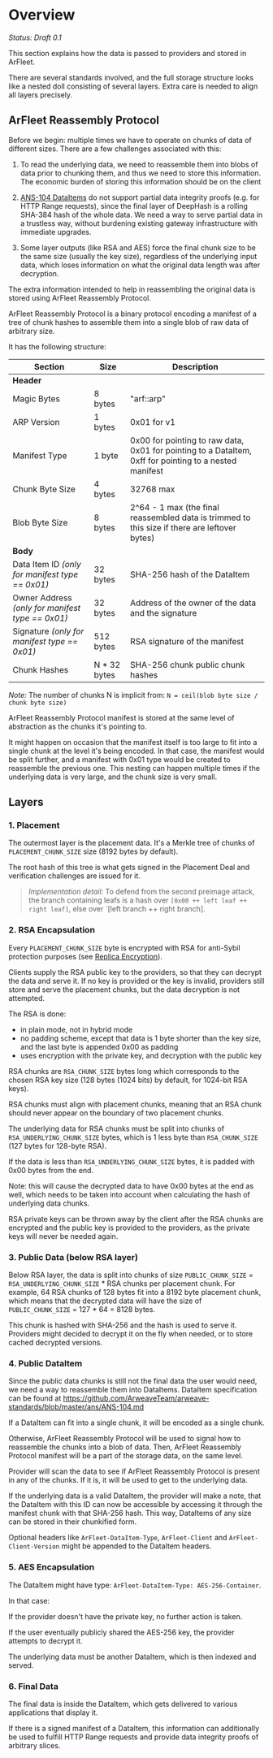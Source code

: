 # Overview

*Status: Draft 0.1*

This section explains how the data is passed to providers and stored in ArFleet.

There are several standards involved, and the full storage structure looks like a nested doll consisting of several layers. Extra care is needed to align all layers precisely.

## ArFleet Reassembly Protocol

Before we begin: multiple times we have to operate on chunks of data of different sizes. There are a few challenges associated with this:

1. To read the underlying data, we need to reassemble them into blobs of data prior to chunking them, and thus we need to store this information. The economic burden of storing this information should be on the client

2. [ANS-104 DataItems](https://github.com/ArweaveTeam/arweave-standards/blob/master/ans/ANS-104.md) do not support partial data integrity proofs (e.g. for HTTP Range requests), since the final layer of DeepHash is a rolling SHA-384 hash of the whole data. We need a way to serve partial data in a trustless way, without burdening existing gateway infrastructure with immediate upgrades.

3. Some layer outputs (like RSA and AES) force the final chunk size to be the same size (usually the key size), regardless of the underlying input data, which loses information on what the original data length was after decryption.

The extra information intended to help in reassembling the original data is stored using ArFleet Reassembly Protocol.

ArFleet Reassembly Protocol is a binary protocol encoding a manifest of a tree of chunk hashes to assemble them into a single blob of raw data of arbitrary size.

It has the following structure:

| Section | Size | Description |
|---------|------|-------------|
| **Header** | | |
| Magic Bytes | 8 bytes | "arf::arp" |
| ARP Version | 1 bytes | 0x01 for v1 |
| Manifest Type | 1 byte | 0x00 for pointing to raw data, 0x01 for pointing to a DataItem, 0xff for pointing to a nested manifest |
| Chunk Byte Size | 4 bytes | 32768 max |
| Blob Byte Size | 8 bytes | 2^64 - 1 max (the final reassembled data is trimmed to this size if there are leftover bytes) |
| **Body** | | |
| Data Item ID *(only for manifest type == 0x01)* | 32 bytes | SHA-256 hash of the DataItem |
| Owner Address *(only for manifest type == 0x01)* | 32 bytes | Address of the owner of the data and the signature |
| Signature *(only for manifest type == 0x01)* | 512 bytes | RSA signature of the manifest |
| Chunk Hashes | N * 32 bytes | SHA-256 chunk public chunk hashes |

*Note:* The number of chunks N is implicit from: `N = ceil(blob byte size / chunk byte size)`

ArFleet Reassembly Protocol manifest is stored at the same level of abstraction as the chunks it's pointing to.

It might happen on occasion that the manifest itself is too large to fit into a single chunk at the level it's being encoded. In that case, the manifest would be split further, and a manifest with 0x01 type would be created to reassemble the previous one. This nesting can happen multiple times if the underlying data is very large, and the chunk size is very small.

## Layers

### 1. Placement

The outermost layer is the placement data. It's a Merkle tree of chunks of `PLACEMENT_CHUNK_SIZE` size (8192 bytes by default).

The root hash of this tree is what gets signed in the Placement Deal and verification challenges are issued for it.

> *Implementation detail*: To defend from the second preimage attack, the branch containing leafs is a hash over `[0x00 ++ left leaf ++ right leaf]`, else over `[left branch ++ right branch].

### 2. RSA Encapsulation

Every `PLACEMENT_CHUNK_SIZE` byte is encrypted with RSA for anti-Sybil protection purposes (see [Replica Encryption](/docs/learn-arfleet/replica-encryption)).

Clients supply the RSA public key to the providers, so that they can decrypt the data and serve it. If no key is provided or the key is invalid, providers still store and serve the placement chunks, but the data decryption is not attempted.

The RSA is done:

- in plain mode, not in hybrid mode
- no padding scheme, except that data is 1 byte shorter than the key size, and the last byte is appended 0x00 as padding
- uses encryption with the private key, and decryption with the public key

RSA chunks are `RSA_CHUNK_SIZE` bytes long which corresponds to the chosen RSA key size (128 bytes (1024 bits) by default, for 1024-bit RSA keys).

RSA chunks must align with placement chunks, meaning that an RSA chunk should never appear on the boundary of two placement chunks.

The underlying data for RSA chunks must be split into chunks of `RSA_UNDERLYING_CHUNK_SIZE` bytes, which is 1 less byte than `RSA_CHUNK_SIZE` (127 bytes for 128-byte RSA).

If the data is less than `RSA_UNDERLYING_CHUNK_SIZE` bytes, it is padded with 0x00 bytes from the end.

Note: this will cause the decrypted data to have 0x00 bytes at the end as well, which needs to be taken into account when calculating the hash of underlying data chunks.

RSA private keys can be thrown away by the client after the RSA chunks are encrypted and the public key is provided to the providers, as the private keys will never be needed again.

### 3. Public Data (below RSA layer)

Below RSA layer, the data is split into chunks of size `PUBLIC_CHUNK_SIZE` = `RSA_UNDERLYING_CHUNK_SIZE` * RSA chunks per placement chunk. For example, 64 RSA chunks of 128 bytes fit into a 8192 byte placement chunk, which means that the decrypted data will have the size of `PUBLIC_CHUNK_SIZE` = 127 * 64 = 8128 bytes.

This chunk is hashed with SHA-256 and the hash is used to serve it. Providers might decided to decrypt it on the fly when needed, or to store cached decrypted versions.

### 4. Public DataItem

Since the public data chunks is still not the final data the user would need, we need a way to reassemble them into DataItems. DataItem specification can be found at https://github.com/ArweaveTeam/arweave-standards/blob/master/ans/ANS-104.md

If a DataItem can fit into a single chunk, it will be encoded as a single chunk.

Otherwise, ArFleet Reassembly Protocol will be used to signal how to reassemble the chunks into a blob of data. Then, ArFleet Reassembly Protocol manifest will be a part of the storage data, on the same level.

Provider will scan the data to see if ArFleet Reassembly Protocol is present in any of the chunks. If it is, it will be used to get to the underlying data.

If the underlying data is a valid DataItem, the provider will make a note, that the DataItem with this ID can now be accessible by accessing it through the manifest chunk with that SHA-256 hash. This way, DataItems of any size can be stored in their chunkified form.

Optional headers like `ArFleet-DataItem-Type`, `ArFleet-Client` and `ArFleet-Client-Version` might be appended to the DataItem headers.

### 5. AES Encapsulation

The DataItem might have type: `ArFleet-DataItem-Type: AES-256-Container`.

In that case:

If the provider doesn't have the private key, no further action is taken.

If the user eventually publicly shared the AES-256 key, the provider attempts to decrypt it.

The underlying data must be another DataItem, which is then indexed and served.

### 6. Final Data

The final data is inside the DataItem, which gets delivered to various applications that display it.

If there is a signed manifest of a DataItem, this information can additionally be used to fulfill HTTP Range requests and provide data integrity proofs of arbitrary slices.